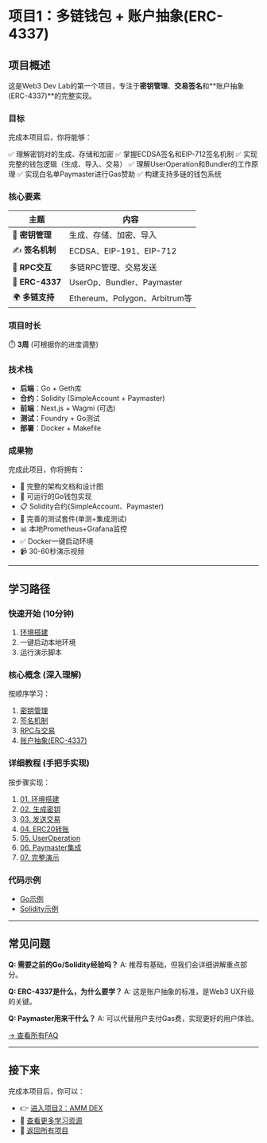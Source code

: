 # 项目1：多链钱包 + 账户抽象(ERC-4337)

## 项目概述

这是Web3 Dev Lab的第一个项目，专注于**密钥管理**、**交易签名**和**账户抽象(ERC-4337)**的完整实现。

### 目标

完成本项目后，你将能够：

✅ 理解密钥对的生成、存储和加密
✅ 掌握ECDSA签名和EIP-712签名机制
✅ 实现完整的钱包逻辑（生成、导入、交易）
✅ 理解UserOperation和Bundler的工作原理
✅ 实现白名单Paymaster进行Gas赞助
✅ 构建支持多链的钱包系统

### 核心要素

| 主题 | 内容 |
|------|------|
| 🔑 **密钥管理** | 生成、存储、加密、导入 |
| ✍️ **签名机制** | ECDSA、EIP-191、EIP-712 |
| 📡 **RPC交互** | 多链RPC管理、交易发送 |
| 🔐 **ERC-4337** | UserOp、Bundler、Paymaster |
| 🌍 **多链支持** | Ethereum、Polygon、Arbitrum等 |

### 项目时长

⏱️ **3周** (可根据你的进度调整)

### 技术栈

- **后端**：Go + Geth库
- **合约**：Solidity (SimpleAccount + Paymaster)
- **前端**：Next.js + Wagmi (可选)
- **测试**：Foundry + Go测试
- **部署**：Docker + Makefile

### 成果物

完成此项目，你将拥有：

- 📝 完整的架构文档和设计图
- 🔧 可运行的Go钱包实现
- 📋 Solidity合约(SimpleAccount、Paymaster)
- 🧪 完善的测试套件(单测+集成测试)
- 📊 本地Prometheus+Grafana监控
- ✅ Docker一键启动环境
- 📹 30-60秒演示视频

---

## 学习路径

### 快速开始 (10分钟)

1. [环境搭建](/projects/01-multi-chain-wallet/setup)
2. 一键启动本地环境
3. 运行演示脚本

### 核心概念 (深入理解)

按顺序学习：

1. [密钥管理](/projects/01-multi-chain-wallet/core-concepts/keypair)
2. [签名机制](/projects/01-multi-chain-wallet/core-concepts/signing)
3. [RPC与交易](/projects/01-multi-chain-wallet/core-concepts/rpc)
4. [账户抽象(ERC-4337)](/projects/01-multi-chain-wallet/core-concepts/aa-erc4337)

### 详细教程 (手把手实现)

按步骤实现：

1. [01. 环境搭建](/projects/01-multi-chain-wallet/guide/01-setup)
2. [02. 生成密钥](/projects/01-multi-chain-wallet/guide/02-generate-keys)
3. [03. 发送交易](/projects/01-multi-chain-wallet/guide/03-send-tx)
4. [04. ERC20转账](/projects/01-multi-chain-wallet/guide/04-erc20-transfer)
5. [05. UserOperation](/projects/01-multi-chain-wallet/guide/05-user-operation)
6. [06. Paymaster集成](/projects/01-multi-chain-wallet/guide/06-paymaster)
7. [07. 完整演示](/projects/01-multi-chain-wallet/guide/07-demo)

### 代码示例

- [Go示例](/projects/01-multi-chain-wallet/code-samples/go-examples)
- [Solidity示例](/projects/01-multi-chain-wallet/code-samples/solidity-examples)

---

## 常见问题

**Q: 需要之前的Go/Solidity经验吗？**
A: 推荐有基础，但我们会详细讲解重点部分。

**Q: ERC-4337是什么，为什么要学？**
A: 这是账户抽象的标准，是Web3 UX升级的关键。

**Q: Paymaster用来干什么？**
A: 可以代替用户支付Gas费，实现更好的用户体验。

[→ 查看所有FAQ](/projects/01-multi-chain-wallet/troubleshooting)

---

## 接下来

完成本项目后，你可以：

- 👉 [进入项目2：AMM DEX](/projects/02-amm-dex)
- 📖 [查看更多学习资源](/learning)
- 🔗 [返回所有项目](/projects)
